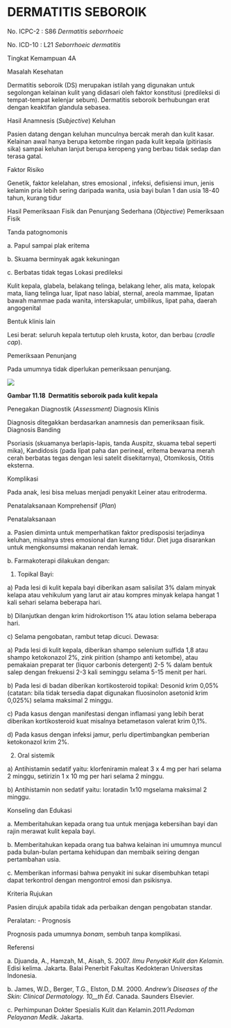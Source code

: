 # DERMATITIS SEBOROIK

No. ICPC-2 : S86 _Dermatitis seborrhoeic_

No. ICD-10 : L21 _Seborrhoeic dermatitis_

Tingkat Kemampuan 4A

 

Masalah Kesehatan

Dermatitis seboroik (DS) merupakan istilah yang digunakan untuk segolongan kelainan kulit yang didasari oleh faktor konstitusi (predileksi di tempat-tempat kelenjar sebum). Dermatitis seboroik berhubungan erat dengan keaktifan glandula sebasea.

Hasil Anamnesis (_Subjective_) Keluhan

Pasien datang dengan keluhan munculnya bercak merah dan kulit kasar. Kelainan awal hanya berupa ketombe ringan pada kulit kepala (pitiriasis sika) sampai keluhan lanjut berupa keropeng yang berbau tidak sedap dan terasa gatal.

Faktor Risiko

Genetik, faktor kelelahan, stres emosional , infeksi, defisiensi imun, jenis kelamin pria lebih sering daripada wanita, usia bayi bulan 1 dan usia 18-40 tahun, kurang tidur

Hasil Pemeriksaan Fisik dan Penunjang Sederhana (_Objective_) Pemeriksaan Fisik

Tanda patognomonis

a. Papul sampai plak eritema

b. Skuama berminyak agak kekuningan

c. Berbatas tidak tegas Lokasi predileksi

Kulit kepala, glabela, belakang telinga, belakang leher, alis mata, kelopak mata, liang telinga luar, lipat naso labial, sternal, areola mammae, lipatan bawah mammae pada wanita, interskapular, umbilikus, lipat paha, daerah angogenital

Bentuk klinis lain

Lesi berat: seluruh kepala tertutup oleh krusta, kotor, dan berbau (_cradle cap_).

Pemeriksaan Penunjang

Pada umumnya tidak diperlukan pemeriksaan penunjang.

 

![](/1186/image149.jpg)

**Gambar 11.18  Dermatitis seboroik pada kulit kepala**

Penegakan Diagnostik (_Assessment)_ Diagnosis Klinis

Diagnosis ditegakkan berdasarkan anamnesis dan pemeriksaan fisik. Diagnosis Banding

Psoriasis (skuamanya berlapis-lapis, tanda Auspitz, skuama tebal seperti mika), Kandidosis (pada lipat paha dan perineal, eritema bewarna merah cerah berbatas tegas dengan lesi satelit disekitarnya), Otomikosis, Otitis eksterna.

Komplikasi

Pada anak, lesi bisa meluas menjadi penyakit Leiner atau eritroderma.

Penatalaksanaan Komprehensif (_Plan_)

Penatalaksanaan

a. Pasien diminta untuk memperhatikan faktor predisposisi terjadinya keluhan, misalnya stres emosional dan kurang tidur. Diet juga disarankan untuk mengkonsumsi makanan rendah lemak.

b. Farmakoterapi dilakukan dengan:

1) Topikal Bayi:

a) Pada lesi di kulit kepala bayi diberikan asam salisilat 3% dalam minyak kelapa atau vehikulum yang larut air atau kompres minyak kelapa hangat 1 kali sehari selama beberapa hari.

b) Dilanjutkan dengan krim hidrokortison 1% atau lotion selama beberapa hari.

 

c) Selama pengobatan, rambut tetap dicuci. Dewasa:

a) Pada lesi di kulit kepala, diberikan shampo selenium sulfida 1,8 atau shampo ketokonazol 2%, zink pirition (shampo anti ketombe), atau pemakaian preparat ter (liquor carbonis detergent) 2-5 % dalam bentuk salep dengan frekuensi 2-3 kali seminggu selama 5-15 menit per hari.

b) Pada lesi di badan diberikan kortikosteroid topikal: Desonid krim 0,05% (catatan: bila tidak tersedia dapat digunakan fluosinolon asetonid krim 0,025%) selama maksimal 2 minggu.

c) Pada kasus dengan manifestasi dengan inflamasi yang lebih berat diberikan kortikosteroid kuat misalnya betametason valerat krim 0,1%.

d) Pada kasus dengan infeksi jamur, perlu dipertimbangkan pemberian ketokonazol krim 2%.

2) Oral sistemik

a) Antihistamin sedatif yaitu: klorfeniramin maleat 3 x 4 mg per hari selama 2 minggu, setirizin 1 x 10 mg per hari selama 2 minggu.

b) Antihistamin non sedatif yaitu: loratadin 1x10 mgselama maksimal 2 minggu.

Konseling dan Edukasi

a. Memberitahukan kepada orang tua untuk menjaga kebersihan bayi dan rajin merawat kulit kepala bayi.

b. Memberitahukan kepada orang tua bahwa kelainan ini umumnya muncul pada bulan-bulan pertama kehidupan dan membaik seiring dengan pertambahan usia.

c. Memberikan informasi bahwa penyakit ini sukar disembuhkan tetapi dapat terkontrol dengan mengontrol emosi dan psikisnya.

Kriteria Rujukan

Pasien dirujuk apabila tidak ada perbaikan dengan pengobatan standar.

 

Peralatan: - Prognosis

Prognosis pada umumnya _bonam_, sembuh tanpa komplikasi.

Referensi

a. Djuanda, A., Hamzah, M., Aisah, S. 2007. _Ilmu Penyakit Kulit dan Kelamin._ Edisi kelima. Jakarta. Balai Penerbit Fakultas Kedokteran Universitas Indonesia.

b. James, W.D., Berger, T.G., Elston, D.M. 2000. _Andrew’s Diseases of the Skin: Clinical Dermatology. 10__th_ _Ed_. Canada. Saunders Elsevier.

c. Perhimpunan Dokter Spesialis Kulit dan Kelamin.2011._Pedoman Pelayanan Medik_. Jakarta.
